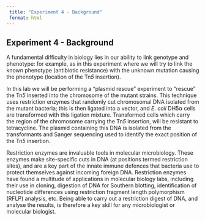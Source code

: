 ```yaml
---
 title: "Experiment 4 - Background"
 format: html
---
```


## Experiment 4 - Background {#sec-bkgd4}

A fundamental difficulty in biology lies in our ability to link genotype and phenotype: for example, as in this experiment where we will try to link the known phenotype (antibiotic resistance) with the unknown mutation causing the phenotype (location of the Tn*5* insertion).

In this lab we will be performing a “plasmid rescue” experiment to “rescue” the Tn*5* inserted into the chromosome of the mutant strains. This technique uses restriction enzymes that randomly cut chromosomal DNA isolated from the mutant bacteria; this is then ligated into a vector, and *E. coli* DH5α cells are transformed with this ligation mixture. Transformed cells which carry the region of the chromosome carrying the Tn*5* insertion, will be resistant to tetracycline. The plasmid containing this DNA is isolated from the transformants and Sanger sequencing used to identify the exact position of the Tn*5* insertion.

Restriction enzymes are invaluable tools in molecular microbiology. These enzymes make site-specific cuts in DNA (at positions termed restriction sites), and are a key part of the innate immune defences that bacteria use to protect themselves against incoming foreign DNA. Restriction enzymes have found a multitude of applications in molecular biology labs, including their use in cloning, digestion of DNA for Southern blotting, identification of nucleotide differences using restriction fragment length polymorphism (RFLP) analysis, etc. Being able to carry out a restriction digest of DNA, and analyse the results, is therefore a key skill for any microbiologist or molecular biologist.


